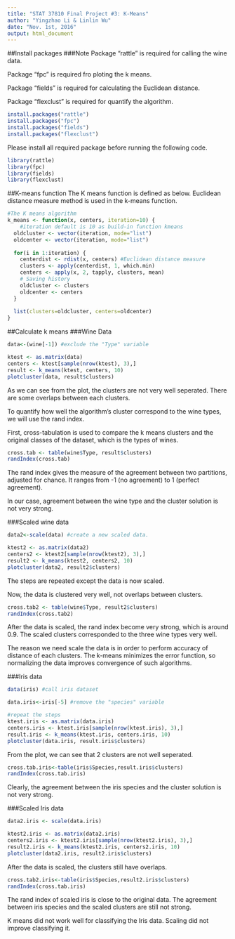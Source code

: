 ```yaml
---
title: "STAT 37810 Final Project #3: K-Means"
author: "Yingzhao Li & Linlin Wu"
date: "Nov. 1st, 2016"
output: html_document
---
```


##Install packages
###Note
Package "rattle" is required for calling the wine data.

Package "fpc" is required fro ploting the k means.

Package "fields" is required for calculating the Euclidean distance. 

Package "flexclust" is required for quantify the algorithm.

```r
install.packages("rattle")
install.packages("fpc")
install.packages("fields")
install.packages("flexclust")
```

Please install all required package before running the following code.

```r
library(rattle)
library(fpc)
library(fields)
library(flexclust)
```

##K-means function
The K means function is defined as below.
Euclidean distance measure method is used in the k-means function.
```r
#The K means algorithm
k_means <- function(x, centers, iteration=10) { 
    #iteration default is 10 as build-in function kmeans
  oldcluster <- vector(iteration, mode="list")
  oldcenter <- vector(iteration, mode="list")
  
  for(i in 1:iteration) {
    centerdist <- rdist(x, centers) #Euclidean distance measure
    clusters <- apply(centerdist, 1, which.min)
    centers <- apply(x, 2, tapply, clusters, mean)
    # Saving history
    oldcluster <- clusters
    oldcenter <- centers
  }
  
  list(clusters=oldcluster, centers=oldcenter)
}
```

##Calculate k means
###Wine Data
```r
data<-(wine[-1]) #exclude the "Type" variable

ktest <- as.matrix(data)
centers <- ktest[sample(nrow(ktest), 3),]
result <- k_means(ktest, centers, 10)
plotcluster(data, result$clusters)
```

As we can see from the plot, the clusters are not very well seperated. There are some overlaps between each clusters.

To quantify how well the algorithm's cluster correspond to the wine types, we will use the rand index.

First, cross-tabulation is used to compare the k means clusters and the original classes of the dataset, which is the types of wines.
```r
cross.tab <- table(wine$Type, result$clusters)
randIndex(cross.tab)
```

The rand index gives the measure of the agreement between two partitions, adjusted for chance. It ranges from -1 (no agreement) to 1 (perfect agreement).

In our case, agreement between the wine type and the cluster solution is not very strong.


###Scaled wine data
```r
data2<-scale(data) #create a new scaled data. 

ktest2 <- as.matrix(data2)
centers2 <- ktest2[sample(nrow(ktest2), 3),]
result2 <- k_means(ktest2, centers2, 10)
plotcluster(data2, result2$clusters)
```

The steps are repeated except the data is now scaled. 

Now, the data is clustered very well, not overlaps between clusters.

```r
cross.tab2 <- table(wine$Type, result2$clusters)
randIndex(cross.tab2)
```

After the data is scaled, the rand index become very strong, which is around 0.9. The scaled clusters corresponded to the three wine types very well.

The reason we need scale the data is in order to perform accuracy of distance of each clusters. The k-means minimizes the error function, so normalizing the data improves convergence of such algorithms.

###Iris data
```r
data(iris) #call iris dataset

data.iris<-iris[-5] #remove the "species" variable

#repeat the steps
ktest.iris <- as.matrix(data.iris)
centers.iris <- ktest.iris[sample(nrow(ktest.iris), 3),]
result.iris <- k_means(ktest.iris, centers.iris, 10)
plotcluster(data.iris, result.iris$clusters)
```

From the plot, we can see that 2 clusters are not well seperated.

```r
cross.tab.iris<-table(iris$Species,result.iris$clusters)
randIndex(cross.tab.iris)
```

Clearly, the agreement between the iris species and the cluster solution is not very strong.

###Scaled Iris data
```r
data2.iris <- scale(data.iris)

ktest2.iris <- as.matrix(data2.iris)
centers2.iris <- ktest2.iris[sample(nrow(ktest2.iris), 3),]
result2.iris <- k_means(ktest2.iris, centers2.iris, 10)
plotcluster(data2.iris, result2.iris$clusters)
```

After the data is scaled, the clusters still have overlaps.

```r
cross.tab2.iris<-table(iris$Species,result2.iris$clusters)
randIndex(cross.tab.iris)
```

The rand index of scaled iris is close to the original data. The agreement between iris species and the scaled clusters are still not strong.

K means did not work well for classifying the Iris data. Scaling did not improve classifying it.